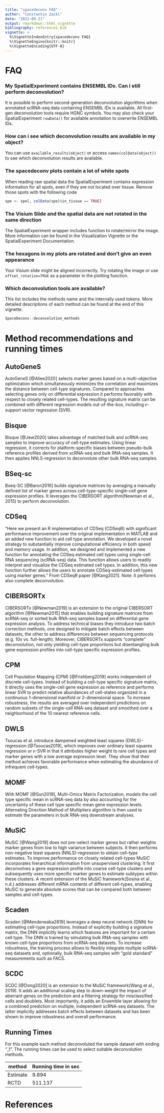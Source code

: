 ```yaml
---
title: "spacedeconv FAQ"
author: "Constantin Zackl"
date: "2022-09-21"
output: rmarkdown::html_vignette
bibliography: references.bib
vignette: >
  %\VignetteIndexEntry{spacedeconv FAQ}
  %\VignetteEngine{knitr::knitr}
  %\VignetteEncoding{UTF-8}
---
```


# FAQ

### My SpatialExperiment contains ENSEMBL IDs. Can i still perform deconvolution? 
It is possible to perform second-generation deconvolution algorithms when annotated scRNA-seq data containing ENSEMBL IDs is available. All first-gen deconvolution tools require HGNC symbols. You may also check your SpatialExperiment `rowData()` for available annotation to overwrite ENSEMBL IDs. 

### How can i see which deconvolution results are available in my object?
You can use `available_results(object)` or access `names(colData(object))` to see which deconvolution results are available. 

### The spacedeconv plots contain a lot of white spots
When reading raw spatial data the SpatialExperiment contains expression information for all spots, even if they are not located over tissue. Remove those spots with the following code 
```r
spe <- spe[, colData(spe)$in_tissue == TRUE]
```

### The Visium Slide and the spatial data are not rotated in the same direction
The SpatialExperiment wrapper includes function to rotate/mirror the image. More information can be found in the Visualization Vignette or the SpatialExperiment Documentation. 

### The hexagons in my plots are rotated and don't give an even appearance
Your Visium slide might be aligned incorrectly. Try rotating the image or use `offset_rotation=TRUE` as a parameter in the plotting function.

### Which deconvolution tools are available?
This list includes the methods name and the internally used tokens. More detailed descriptions of each method can be found at the end of this vignette. 
```r
SpaceDeconv::deconvolution_methods
```



# Method recommendations and running times 


## AutoGeneS
AutoGeneS [@Aliee2020] selects marker genes based on a multi-objective optimization which simultaneously minimizes the correlation and maximizes the distance between cell-type signatures. Compared to approaches selecting genes only on differential expression it performs favorably with respect to closely related cell-types. The resulting signature matrix can be combined with different regression models out-of-the-box, including 𝜈-support vector regression (SVR).

## Bisque
Bisque [@Jew2020] takes advantage of matched bulk and scRNA-seq samples to improve accuracy of cell-type estimates. Using linear regression, it corrects for platform-specific biases between pseudo-bulk reference profiles derived from scRNA-seq and bulk RNA-seq samples. It then applies NNLS-regression to deconvolute other bulk RNA-seq samples.

## BSeq-sc
Bseq-SC [@Baron2016] builds signature matrices by averaging a manually defined list of marker genes across cell-type-specific single-cell gene expression profiles. It leverages the CIBERSORT algorithm(Newman et al., 2015) to perform deconvolution.

## CDSeq
"Here we present an R implementation of CDSeq (CDSeqR) with significant performance improvement over the original implementation in MATLAB and an added new function to aid cell type annotation. We developed a novel strategy to substantially improve computational efficiency in both speed and memory usage. In addition, we designed and implemented a new function for annotating the CDSeq estimated cell types using single-cell RNA sequencing (scRNA-seq) data. This function allows users to readily interpret and visualize the CDSeq estimated cell types. In addition, this new function further allows the users to annotate CDSeq-estimated cell types using marker genes."
From CDSeqR paper [@Kang2021]. Note: it performs also complete deconvolution.

## CIBERSORTx
CIBERSORTx [@Newman2019] is an extension to the original CIBERSORT algorithm [@Newman2015] that enables building signature matrices from scRNA-seq or sorted bulk RNA-seq samples based on differential gene expression analysis. To address technical biases they introduce two batch correction methods, one designed to mitigate batch effects between datasets, the other to address differences between sequencing protocols (e.g. 10x vs. full-length). Moreover, CIBERSORTx supports “complete” deconvolution, not only yielding cell-type proportions but disentangling bulk gene expression profiles into cell-type specific expression profiles.

## CPM
Cell Population Mapping (CPM) [@Frishberg2019] works independent of discrete cell-types. Instead of building a cell-type specific signature matrix, it directly uses the single-cell gene expression as reference and performs linear SVR to predict relative abundances of cell-states organized in a continuous 1-dimensional manifold or 2-dimensional space. To increase robustness, the results are averaged over independent predictions on random subsets of the single-cell RNA-seq dataset and smoothed over a neighborhood of the 10 nearest reference cells.

## DWLS
Tsoucas et al. introduce dampened weighted least squares (DWLS)-regression [@Tsoucas2019], which improves over ordinary least squares regression or 𝜈-SVR in that it attributes higher weight to rare cell types and marker genes with a low average expression level. They show that their method achieves favorable performance when estimating the abundance of infrequent cell-types.

## MOMF
With MOMF [@Sun2019], Multi-Omics Matrix Factorization, models the cell type specific mean in scRNA-seq data by also accounting for the uncertainty of these cell type specific mean gene expression levels. Alternating Direction Method of Multipliers algorithm is then used to estimate the parameters in bulk RNA-seq downstream analyses. 

## MuSiC
MuSiC [@Wang2019] does not pre-select marker genes but rather weights marker genes from low to high variance between subjects. It then performs non-negative least squares (NNLS)-regression to obtain cell-type estimates. To improve performance on closely related cell-types MuSiC incorporates hierarchical information from unsupervised clustering: It first deconvolves a gene expression profile into coarse cell-type clusters and subsequently uses more specific marker genes to estimate subtypes within these clusters. A recent extension of the MuSiC framework(Sosina et al., n.d.) addresses different mRNA contents of different cell-types, enabling MuSiC to generate absolute scores that can be compared both between samples and cell-types.

## Scaden
Scaden [@Mendeneaba2619] leverages a deep neural network (DNN) for estimating cell-type proportions. Instead of explicitly building a signature matrix, the DNN implicitly learns which features are important for a certain cell type. The DNN is trained by simulating bulk RNA-seq samples with known cell-type proportions from scRNA-seq datasets. To increase robustness, the training process allows to flexibly integrate multiple scRNA-seq datasets and, optionally, bulk RNA-seq samples with “gold standard” measurements such as FACS.

## SCDC
SCDC [@Dong2020] is an extension to the MuSiC framework(Wang et al., 2019). It adds an additional scaling step to down-weight the impact of aberrant genes on the prediction and a filtering strategy for misclassified cells and doublets. Most importantly, it adds an Ensemble layer allowing for a combined prediction on multiple, independent scRNA-seq datasets. The latter implicitly addresses batch effects between datasets and has been shown to improve robustness and overall performance.

## Running Times
For this example each method deconvoluted the sample dataset with ending "_1". The running times can be used to select suitable deconvolution methods. 

| method | Running time in sec |
| --- | --- |
| Estimate | 9.894 |
| RCTD | 511.137 |

# References

